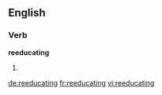 ==English==

===Verb===
'''reeducating'''

# {{present participle of|reeducate}}

[[de:reeducating]]
[[fr:reeducating]]
[[vi:reeducating]]